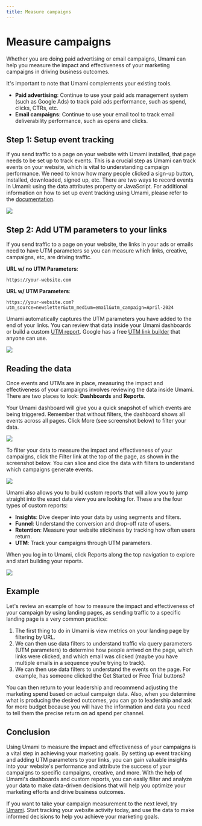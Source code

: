 ```yaml
---
title: Measure campaigns
---
```


# Measure campaigns

Whether you are doing paid advertising or email campaigns, Umami can help you measure the impact
and effectiveness of your marketing campaigns in driving business outcomes.

It's important to note that Umami complements your existing tools.

- **Paid advertising**: Continue to use your paid ads management system (such as Google Ads) to track paid ads performance, such as spend, clicks, CTRs, etc.
- **Email campaigns**: Continue to use your email tool to track email deliverability performance, such as opens and clicks.

## Step 1: Setup event tracking

If you send traffic to a page on your website with Umami installed, that page needs to be set up to track
events. This is a crucial step as Umami can track events on your website, which is vital to understanding
campaign performance. We need to know how many people clicked a sign-up button, installed, downloaded,
signed up, etc. There are two ways to record events in Umami: using the data attributes property or JavaScript.
For additional information on how to set up event tracking using Umami, please refer to the [documentation](/docs).

<img src="https://content.umami.is/website/images/guides/measure-campaigns-01.png" />

## Step 2: Add UTM parameters to your links

If you send traffic to a page on your website, the links in your ads or emails need to have UTM parameters
so you can measure which links, creative, campaigns, etc, are driving traffic.

**URL w/ no UTM Parameters**:

```text
https://your-website.com
```

**URL w/ UTM Parameters**:

```text
https://your-website.com?utm_source=newsletter&utm_medium=email&utm_campaign=April-2024
```

Umami automatically captures the UTM parameters you have added to the end of your links. You can review that
data inside your Umami dashboards or build a custom [UTM report](/docs/reports/report-utm). Google has a free [UTM link builder](https://ga-dev-tools.google/campaign-url-builder/) that
anyone can use.

<img src="https://content.umami.is/website/images/guides/measure-campaigns-02.png" />

## Reading the data

Once events and UTMs are in place, measuring the impact and effectiveness of your campaigns involves
reviewing the data inside Umami. There are two places to look: **Dashboards** and **Reports**.

Your Umami dashboard will give you a quick snapshot of which events are being triggered. Remember that without
filters, the dashboard shows all events across all pages. Click More (see screenshot below) to filter your data.

<img src="https://content.umami.is/website/images/guides/measure-campaigns-03.png" />

To filter your data to measure the impact and effectiveness of your campaigns, click the Filter link
at the top of the page, as shown in the screenshot below. You can slice and dice the data with filters to
understand which campaigns generate events.

<img src="https://content.umami.is/website/images/guides/measure-campaigns-04.png" />

Umami also allows you to build custom reports that will allow you to jump straight into the exact data view
you are looking for. These are the four types of custom reports:

- **Insights**: Dive deeper into your data by using segments and filters.
- **Funnel**: Understand the conversion and drop-off rate of users.
- **Retention**: Measure your website stickiness by tracking how often users return.
- **UTM**: Track your campaigns through UTM parameters.

When you log in to Umami, click Reports along the top navigation to explore and start building your reports.

<img src="https://content.umami.is/website/images/guides/measure-campaigns-05.png" />

## Example

Let's review an example of how to measure the impact and effectiveness of your campaign by using landing pages,
as sending traffic to a specific landing page is a very common practice:

1. The first thing to do in Umami is view metrics on your landing page by filtering by URL.
2. We can then use data filters to understand traffic via query parameters (UTM parameters) to determine how people arrived on the page, which links were clicked, and which email was clicked (maybe you have multiple emails in a sequence you’re trying to track).
3. We can then use data filters to understand the events on the page. For example, has someone clicked the Get Started or Free Trial buttons?

You can then return to your leadership and recommend adjusting the marketing spend based on actual campaign data. Also, when you determine what is producing the desired outcomes, you can go to leadership and ask for more budget because you will have the information and data you need to tell them the precise return on ad spend per channel.

## Conclusion

Using Umami to measure the impact and effectiveness of your campaigns is a vital step in achieving
your marketing goals. By setting up event tracking and adding UTM parameters to your links, you can gain
valuable insights into your website's performance and attribute the success of your campaigns to
specific campaigns, creative, and more. With the help of Umami's dashboards and custom reports, you can
easily filter and analyze your data to make data-driven decisions that will help you optimize your
marketing efforts and drive business outcomes.

If you want to take your campaign measurement to the next level, try [Umami](https://cloud.umami.is/signup?ref=umami-docs-guides). Start tracking your
website activity today, and use the data to make informed decisions to help you achieve your marketing goals.
